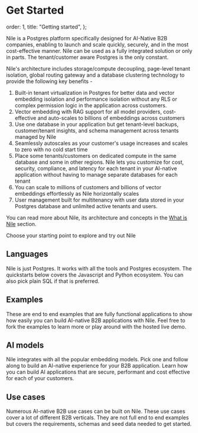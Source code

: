 # Get Started

  order: 1,
  title: "Getting started",
};

Nile is a Postgres platform specifically designed for AI-Native B2B companies, enabling to launch and scale quickly, securely, and in the most cost-effective manner. Nile can be used as a fully integrated solution or only in parts. The tenant/customer aware Postgres is the only constant.

Nile's architecture includes storage/compute decoupling, page-level tenant isolation, global routing gateway and a database clustering technology to provide the following key benefits -

1. Built-in tenant virtualization in Postgres for better data and vector embedding isolation and performance isolation without any RLS or complex permission logic in the application across customers.
2. Vector embedding with RAG support for all model providers, cost-effective and auto-scales to billions of embeddings across customers
3. Use one database in your application but get tenant-level backups, customer/tenant insights, and schema management across tenants managed by Nile
4. Seamlessly autoscales as your customer's usage increases and scales to zero with no cold start time
5. Place some tenants/customers on dedicated compute in the same database and some in other regions. Nile lets you customize for cost, security, compliance, and latency for each tenant in your AI-native application without having to manage separate databases for each tenant
6. You can scale to millions of customers and billions of vector embeddings effortlessly as Nile horizontally scales
7. User management built for multitenancy with user data stored in your Postgres database and unlimited active tenants and users.

You can read more about Nile, its architecture and concepts in the [What is Nile](https://website-git-fixlanding-niledatabase.vercel.app/docs/getting-started/whatisnile) section.

Choose your starting point to explore and try out Nile

## Languages

Nile is just Postgres. It works with all the tools and Postgres ecosystem. The quickstarts below covers the Javascript and Python ecosystem. You can also pick plain SQL if that is preferred.

<Cards>
  <Card file="./languages/sql.mdx" root="getting-started" icon="sql.svg" />
  <Card
    file="./languages/nextjs.mdx"
    root="getting-started"
    icon="nextjs.svg"
  />
  <Card file="./languages/node.mdx" root="getting-started" icon="node.svg" />
  <Card
    file="./languages/drizzle.mdx"
    root="getting-started"
    icon="drizzle.svg"
  />
  <Card
    file="./languages/prisma.mdx"
    root="getting-started"
    icon="prisma.svg"
  />
  <Card
    file="./languages/python.mdx"
    root="getting-started"
    icon="python.svg"
  />
</Cards>

## Examples

These are end to end examples that are fully functional applications to show how easily you can build AI-native B2B applications with Nile. Feel free to fork the examples to learn more or play around with the hosted live demo.
<Cards>
  <Card
    file="./examples/chat_with_pdf.mdx"
    root="getting-started"
    icon="chat.svg"
  />
  <Card
    file="./examples/code_assistant.mdx"
    root="getting-started"
    icon="vector.png"
  />
  <Card
    file="./examples/task_genius.mdx"
    root="getting-started"
    icon="taskgenius2.png"
  />
</Cards>

## AI models

Nile integrates with all the popular embedding models. Pick one and follow along to build an AI-native experience for your B2B application. Learn how you can build AI applications that are secure, performant and cost effective for each of your customers.
<Cards>
  <Card
    file="./embedding_models/cohere.mdx"
    root="ai-embeddings"
    icon="cohere.svg"
  />
  <Card
    file="./embedding_models/open_ai.mdx"
    root="ai-embeddings"
    icon="open_ai.svg"
  />
  <Card
    file="./embedding_models/fireworks.mdx"
    root="ai-embeddings"
    icon="fireworks.svg"
  />
  <Card
    file="./embedding_models/google.mdx"
    root="ai-embeddings"
    icon="google_ai.svg"
  />
  <Card
    file="./embedding_models/deepinfra.mdx"
    root="ai-embeddings"
    icon="deepinfra.svg"
  />
  <Card
    file="./embedding_models/voyage.mdx"
    root="ai-embeddings"
    icon="voyage.svg"
  />
</Cards>

## Use cases

Numerous AI-native B2B use cases can be built on Nile. These use cases cover a lot of different B2B verticals. They are not full end to end examples but covers the requirements, schemas and seed data needed to get started.
<Cards>
  <Card
    file="./usecases/lead-management.mdx"
    root="getting-started"
    icon="lead.svg"
  />
  <Card
    file="./usecases/issue-tracking.mdx"
    root="getting-started"
    icon="issue.svg"
  />
  <Card file="./usecases/slack.mdx" root="getting-started" icon="slack.webp" />
  <Card
    file="./usecases/expensify.mdx"
    root="getting-started"
    icon="expensify.svg"
  />
  <Card
    file="./usecases/tripactions.mdx"
    root="getting-started"
    icon="tripactions.png"
  />
  <Card
    file="./usecases/schoology.mdx"
    root="getting-started"
    icon="schoology.png"
  />
  <Card
    file="./usecases/legal.mdx"
    root="getting-started"
    icon="legalicon.svg"
  />
  <Card
    file="./usecases/support.mdx"
    root="getting-started"
    icon="supporticon.svg"
  />
  <Card file="./usecases/hiring.mdx" root="getting-started" icon="hiring.svg" />
  <Card
    file="./usecases/marketing.mdx"
    root="getting-started"
    icon="marketing.svg"
  />
  <Card file="./usecases/hr.mdx" root="getting-started" icon="hr.svg" />
  <Card file="./usecases/notion.mdx" root="getting-started" icon="notion.svg" />
  <Card file="./usecases/health.mdx" root="getting-started" icon="health.svg" />
  <Card
    file="./usecases/scheduler.mdx"
    root="getting-started"
    icon="scheduler.svg"
  />
  <Card
    file="./usecases/accounts.mdx"
    root="getting-started"
    icon="accounts.svg"
  />
  <Card file="./usecases/supply.mdx" root="getting-started" icon="supply.svg" />
  <Card
    file="./usecases/feedback.mdx"
    root="getting-started"
    icon="feedback.svg"
  />
  <Card
    file="./usecases/onboarding.mdx"
    root="getting-started"
    icon="onboarding.svg"
  />
</Cards>
